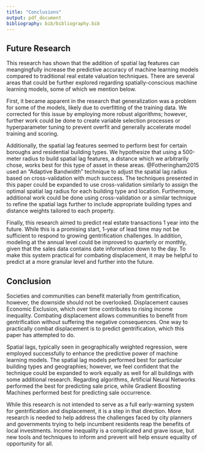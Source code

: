 ```yaml
---
title: "Conclusions"
output: pdf_document
bibliography: bib/bibliography.bib
---
```


## Future Research

This research has shown that the addition of spatial lag features can meangingfully increase the predictive accuracy of machine learning models compared to traditional real estate valuation techniques. There are several areas that could be further explored regarding spatially-conscious machine learning models, some of which we mention below. 

First, it became apparent in the research that generalization was a problem for some of the models, likely due to overfitting of the training data. We corrected for this issue by employing more robust algorithms; however, further work could be done to create variable selection processes or hyperparameter tuning to prevent overfit and generally accelerate model training and scoring. 

Additionally, the spatial lag features seemed to perform best for certain boroughs and residential building types. We hypothesize that using a 500-meter radius to build spatial lag features, a distance which we arbitrarily chose, works best for this type of asset in these areas. @Fotheringham2015 used an "Adaptive Bandwidth" technique to adjust the spatial lag radius based on cross-validation with much success. The techniques presented in this paper could be expanded to use cross-validation similarly to assign the optimal spatial lag radius for each building type and location. Furthermore, additional work could be done using cross-validation or a similar technique to refine the spatial lags further to include appropriate building types and distance weights tailored to each property. 

Finally, this research aimed to predict real estate transactions 1 year into the future. While this is a promising start, 1-year of lead time may not be sufficient to respond to growing gentrification challenges. In addition, modeling at the annual level could be improved to quarterly or monthly, given that the sales data contains date information down to the day. To make this system practical for combating displacement, it may be helpful to predict at a more granular level and further into the future. 

## Conclusion

Societies and communities can benefit materially from gentrification, however, the downside should not be overlooked. Displacement causes Economic Exclusion, which over time contributes to rising income inequality. Combating displacement allows communities to benefit from gentrification without suffering the negative consequences. One way to practically combat displacement is to predict gentrification, which this paper has attempted to do.  

Spatial lags, typically seen in geographically weighted regression, were employed successfully to enhance the predictive power of machine learning models. The spatial lag models performed best for particular building types and geographies; however, we feel confident that the technique could be expanded to work equally as well for all buildings with some additional research. Regarding algorithms, Artificial Neural Networks performed the best for predicting sale price, while Gradient Boosting Machines performed best for predicting sale occurrence.  

While this research is not intended to serve as a full early-warning system for gentrification and displacement, it is a step in that direction. More research is needed to help address the challenges faced by city planners and governments trying to help incumbent residents reap the benefits of local investments. Income inequality is a complicated and grave issue, but new tools and techniques to inform and prevent will help ensure equality of opportunity for all. 





